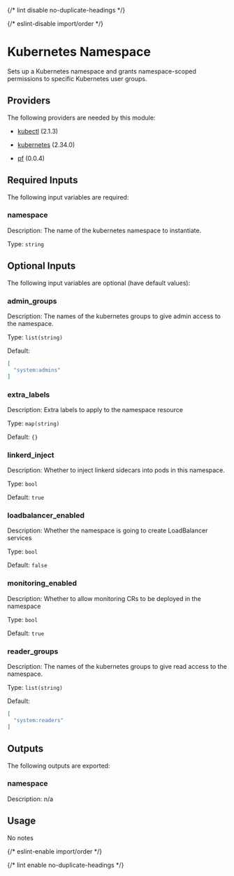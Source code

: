 
{/* lint disable no-duplicate-headings */}

{/* eslint-disable import/order */}

<ModuleHeader name="kube_namespace" sourceHref="https://github.com/Panfactum/stack/tree/__PANFACTUM_VERSION_MAIN__/packages/infrastructure/kube_namespace" status="stable" type="submodule" />

# Kubernetes Namespace

Sets up a Kubernetes namespace and grants namespace-scoped permissions to specific Kubernetes user groups.

## Providers

The following providers are needed by this module:

* [kubectl](https://registry.terraform.io/providers/alekc/kubectl/2.1.3/docs) (2.1.3)

* [kubernetes](https://registry.terraform.io/providers/hashicorp/kubernetes/2.34.0/docs) (2.34.0)

* [pf](https://registry.terraform.io/providers/panfactum/pf/0.0.4/docs) (0.0.4)

## Required Inputs

The following input variables are required:

### namespace

Description: The name of the kubernetes namespace to instantiate.

Type: `string`

## Optional Inputs

The following input variables are optional (have default values):

### admin\_groups

Description: The names of the kubernetes groups to give admin access to the namespace.

Type: `list(string)`

Default:

```json
[
  "system:admins"
]
```

### extra\_labels

Description: Extra labels to apply to the namespace resource

Type: `map(string)`

Default: `{}`

### linkerd\_inject

Description: Whether to inject linkerd sidecars into pods in this namespace.

Type: `bool`

Default: `true`

### loadbalancer\_enabled

Description: Whether the namespace is going to create LoadBalancer services

Type: `bool`

Default: `false`

### monitoring\_enabled

Description: Whether to allow monitoring CRs to be deployed in the namespace

Type: `bool`

Default: `true`

### reader\_groups

Description: The names of the kubernetes groups to give read access to the namespace.

Type: `list(string)`

Default:

```json
[
  "system:readers"
]
```

## Outputs

The following outputs are exported:

### namespace

Description: n/a

## Usage

No notes

{/* eslint-enable import/order */}

{/* lint enable no-duplicate-headings */}
